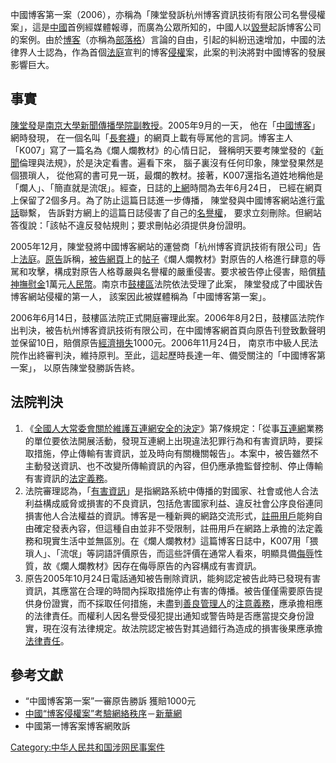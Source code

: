 中國博客第一案（2006），亦稱為「陳堂發訴杭州博客資訊技術有限公司名譽侵權案」，這是[[中國|中國]]首例經媒體報導，而廣為公眾所知的，中國人以[[毀譽|毀譽]]起訴博客公司的案例。由於[[博客|博客]]（亦稱為[[部落格|部落格]]）言論的自由，引起的糾紛迅速增加，中國的法律界人士認為，作為首個[[法庭|法庭]]宣判的博客[[侵權|侵權]]案，此案的判決將對中國博客的發展影響巨大。

== 事實 ==

[[陳堂發|陳堂發]]是[[南京大學新聞傳播學院|南京大學新聞傳播學院]][[副教授|副教授]]。2005年9月的一天， 他在「[[中國博客|中國博客]]」網時發現， 在一個名叫「[[長套襪|長套襪]]」的網頁上載有辱駡他的言詞。博客主人「K007」寫了一篇名為《爛人爛教材》的心情日記， 聲稱明天要考陳堂發的《[[新聞|新聞]]倫理與法規》，於是決定看書。遍看下來， 腦子裏沒有任何印象，陳堂發果然是個猥瑣人， 從他寫的書可見一斑，最爛的教材。接著，K007還指名道姓地稱他是「爛人」、「簡直就是流氓」。經查，日誌的[[上網|上網]]時間為去年6月24日， 已經在網頁上保留了2個多月。為了防止這篇日誌進一步傳播， 陳堂發與中國博客網站進行[[電話|電話]]聯繫， 告訴對方網上的這篇日誌侵害了自己的[[名譽權|名譽權]]， 要求立刻刪除。但網站答復說：「該帖不違反發帖規則；要求刪帖必須提供身份證明。

2005年12月，陳堂發將中國博客網站的運營商「杭州博客資訊技術有限公司」告上[[法庭|法庭]]。[[原告|原告]]訴稱，[[被告|被告]][[網頁|網頁]]上的[[帖子|帖子]]《爛人爛教材》對原告的人格進行肆意的辱駡和攻擊，構成對原告人格尊嚴與名譽權的嚴重侵害。要求被告停止侵害，賠償[[精神撫慰金|精神撫慰金]]1萬元[[人民幣|人民幣]]。南京市[[鼓樓區|鼓樓區]]法院依法受理了此案， 陳堂發成了中國狀告博客網站侵權的第一人， 該案因此被媒體稱為「中國博客第一案」。

2006年6月14日，鼓樓區法院正式開庭審理此案。2006年8月2日，鼓樓區法院作出判決，被告杭州博客資訊技術有限公司，在中國博客網首頁向原告刊登致歉聲明並保留10日，賠償原告[[經濟損失|經濟損失]]1000元。2006年11月24日， 南京市中級人民法院作出終審判決，維持原判。至此，這起歷時長達一年、備受關注的「中國博客第一案」， 以原告陳堂發勝訴告終。

== 法院判決 ==

#《[[全國人大常委會關於維護互連網安全的決定|全國人大常委會關於維護互連網安全的決定]]》第7條規定：「從事[[互連網|互連網]]業務的單位要依法開展活動，發現互連網上出現違法犯罪行為和有害資訊時，要採取措施，停止傳輸有害資訊，並及時向有關機關報告」。本案中，被告雖然不主動發送資訊、也不改變所傳輸資訊的內容，但仍應承擔監督控制、停止傳輸有害資訊的[[法定義務|法定義務]]。
#法院審理認為，「[[有害資訊|有害資訊]]」是指網路系統中傳播的對國家、社會或他人合法利益構成威脅或損害的不良資訊，包括危害國家利益、違反社會公序良俗連同損害他人合法權益的資訊。博客是一種新興的網路交流形式，[[註冊用戶|註冊用戶]]能夠自由確定發表內容，但這種自由並非不受限制，註冊用戶在網路上承擔的法定義務和現實生活中並無區別。在《爛人爛教材》這篇博客日誌中，K007用「猥瑣人」、「流氓」等詞語評價原告，而這些評價在通常人看來，明顯具備[[侮辱|侮辱]]性質，故《爛人爛教材》因存在侮辱原告的內容構成有害資訊。
#原告2005年10月24日電話通知被告刪除資訊，能夠認定被告此時已發現有害資訊，其應當在合理的時間內採取措施停止有害的傳播。被告僅僅需要原告提供身份證實，而不採取任何措施，未盡到[[善良管理人|善良管理人]]的[[注意義務|注意義務]]，應承擔相應的法律責任。而權利人因名譽受侵犯提出通知或警告時是否應當提交身份證實，現在沒有法律規定。故法院認定被告對其過錯行為造成的損害後果應承擔[[法律責任|法律責任]]。

== 參考文獻 ==
*“中國博客第一案”一審原告勝訴 獲賠1000元
*[http://news.xinhuanet.com/legal/2006-08/04/content_4920497.htm 中國“博客侵權案”考驗網絡秩序]{{Wayback|url=http://news.xinhuanet.com/legal/2006-08/04/content_4920497.htm |date=20081011115059 }}－[[新華網|新華網]]
*中國第一博客案博客網敗訴

[[Category:中华人民共和国涉网民事案件|Category:中华人民共和国涉网民事案件]]